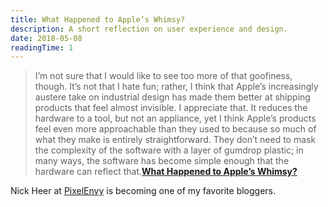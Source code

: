 ```yaml
---
title: What Happened to Apple’s Whimsy?
description: A short reflection on user experience and design.
date: 2018-05-08
readingTime: 1
---
```


>I’m not sure that I would like to see too more of that goofiness, though. It’s not that I hate fun; rather, I think that Apple’s increasingly austere take on industrial design has made them better at shipping products that feel almost invisible. I appreciate that. It reduces the hardware to a tool, but not an appliance, yet I think Apple’s products feel even more approachable than they used to because so much of what they make is entirely straightforward. They don’t need to mask the complexity of the software with a layer of gumdrop plastic; in many ways, the software has become simple enough that the hardware can reflect that.**[What Happened to Apple’s Whimsy?](https://pxlnv.com/linklog/apple-whimsy/)**

Nick Heer at [PixelEnvy](https://pxlnv.com) is becoming one of my favorite bloggers.